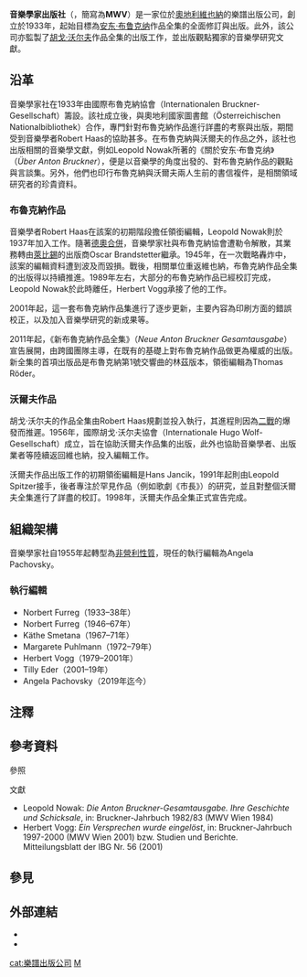 '''音樂學家出版社'''（{{lang-de|'''Musikwissenschaftlicher Verlag'''}}，簡寫為'''MWV'''）是一家位於[[奧地利|奧地利]][[維也納|維也納]]的樂譜出版公司，創立於1933年，起始目標為[[安东·布鲁克纳|安东·布鲁克纳]]作品全集的全面修訂與出版。此外，該公司亦監製了[[胡戈·沃尔夫|胡戈·沃尔夫]]作品全集的出版工作，並出版觀點獨家的音樂學研究文獻。

== 沿革 ==
音樂學家社在1933年由國際布魯克納協會（Internationalen Bruckner-Gesellschaft）籌設。該社成立後，與奧地利國家圖書館（Österreichischen Nationalbibliothek）合作，專門針對布魯克納作品進行詳盡的考察與出版，期間受到音樂學者Robert Haas的協助甚多{{efn|Haas時為奧地利國家圖書館的音樂類別館藏負責人。}}。在布魯克納與沃爾夫的作品之外，該社也出版相關的音樂學文獻，例如Leopold Nowak所著的《關於安东·布鲁克纳》（''Über Anton Bruckner''），便是以音樂學的角度出發的、對布魯克納作品的觀點與言談集。另外，他們也印行布魯克納與沃爾夫兩人生前的書信複件，是相關領域研究者的珍貴資料{{efn|布魯克納的書信集在2003–09年間陸續出版，由Andrea Harrandt所編輯。沃爾夫的書信集則在2010–11年間出版，由Leopold Spitzer所編輯。}}。

=== 布魯克納作品 ===
音樂學者Robert Haas在該案的初期階段擔任領銜編輯，Leopold Nowak則於1937年加入工作。隨著[[德奧合併|德奧合併]]，音樂學家社與布魯克納協會遭勒令解散，其業務轉由[[萊比錫|萊比錫]]的出版商Oscar Brandstetter繼承。1945年，在一次戰略轟炸中，該案的編輯資料遭到波及而毀損。戰後，相關單位重返維也納，布魯克納作品全集的出版得以持續推進。1989年左右，大部分的布魯克納作品已經校訂完成，Leopold Nowak於此時離任，Herbert Vogg承接了他的工作。

2001年起，這一套布魯克納作品集進行了逐步更新，主要內容為印刷方面的錯誤校正，以及加入音樂學研究的新成果等。

2011年起，《新布魯克納作品全集》（''Neue Anton Bruckner Gesamtausgabe''）宣告展開，由跨國團隊主導，在既有的基礎上對布魯克納作品做更為權威的出版。新全集的首項出版品是布魯克納第1號交響曲的林茲版本，領銜編輯為Thomas Röder。

=== 沃爾夫作品 ===
胡戈·沃尔夫的作品全集由Robert Haas規劃並投入執行，其進程則因為[[第二次世界大战|二戰]]的爆發而推遲。1956年，國際胡戈·沃尔夫協會（Internationale Hugo Wolf-Gesellschaft）成立，旨在協助沃爾夫作品集的出版，此外也協助音樂學者、出版業者等陸續返回維也納，投入編輯工作。

沃爾夫作品出版工作的初期領銜編輯是Hans Jancik，1991年起則由Leopold Spitzer接手，後者專注於罕見作品（例如歌劇《市長》）的研究，並且對整個沃爾夫全集進行了詳盡的校訂。1998年，沃爾夫作品全集正式宣告完成。

== 組織架構 ==
音樂學家社自1955年起轉型為[[非營利組織|非營利性質]]，現任的執行編輯為Angela Pachovsky。

=== 執行編輯 ===
* Norbert Furreg（1933–38年）
* Norbert Furreg（1946–67年）
* Käthe Smetana（1967–71年）
* Margarete Puhlmann（1972–79年）
* Herbert Vogg（1979–2001年）
* Tilly Eder（2001–19年）
* Angela Pachovsky（2019年迄今）

== 注釋 ==
{{notelist}}

== 參考資料 ==
;參照
{{reflist}}

;文獻
* Leopold Nowak: ''Die Anton Bruckner-Gesamtausgabe. Ihre Geschichte und Schicksale'', in: Bruckner-Jahrbuch 1982/83 (MWV Wien 1984)
* Herbert Vogg: ''Ein Versprechen wurde eingelöst'', in: Bruckner-Jahrbuch 1997-2000 (MWV Wien 2001) bzw. Studien und Berichte. Mitteilungsblatt der IBG Nr. 56 (2001)

== 參見 ==
{{portal|古典音樂}}

== 外部連結 ==
* {{官方網站|http://www.mwv.at/}}
* {{IMSLP|id=Scores published by Musikwissenschaftlicher Verlag|cname=音樂學家社}}

[[cat:樂譜出版公司|cat:樂譜出版公司]]
[[cat:奧地利音樂出版社|M]]